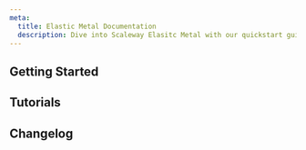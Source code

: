 ```yaml
---
meta:
  title: Elastic Metal Documentation
  description: Dive into Scaleway Elasitc Metal with our quickstart guides, how-tos, tutorials and more.
---
```


<ProductHeader
   productName="Elastic Metal"
   productLogo="elasticMetal"
   description="Elastic Metal is the ultimate solution for demanding workloads and data-intensive applications. Deploy dedicated servers on the go with security and performance."
   url="/bare-metal/elastic-metal/quickstart"
   label="Elastic Metal Quickstart"
/>

## Getting Started

<Grid>
    <SummaryCard
        title="Quickstart"
        icon="rocket"
        description="Learn how to create, connect to, and delete an Elastic Metal server in a few steps."
        label="View Quickstart"
        url="/bare-metal/elastic-metal/quickstart/"
    />
    <SummaryCard
        title="Concepts"
        icon="information-circle-outline"
        description="Core concepts that give you a better understanding of Scaleway Elastic Metal."
        label="View Concepts"
        url="/bare-metal/elastic-metal/concepts/"
    />
    <SummaryCard
        title="How-tos"
        icon="help-circle-outline"
        description="Check our guides to creating and managing Elastic Metal servers and their features."
        label="View How-tos"
        url="/bare-metal/elastic-metal/how-to/"
    />
    <SummaryCard
        title="Additional content"
        icon="book-open-outline"
        description="Guides to choosing an Elastic Metal server, understand pricing and advanced configuration."
        label="View additional content"
        url="/bare-metal/elastic-metal/reference-content/"
    />
</Grid>

## Tutorials

<Grid>
    <DefaultCard
        title="Deploying Odoo ERP on Ubuntu 20.04 LTS (Focal Fossa)"
        url="/tutorials/odoo/"
        label="Read more"
    />
    <DefaultCard
        title="First steps with the Linux command line"
        url="/tutorials/first-steps-linux-command-line/"
        label="Read more"
    />
    <DefaultCard
        title="Learning systemd essentials"
        url="/tutorials/systemd-essentials/"
        label="Read more"
    />
    <DefaultCard
        title="Installing Jitsi Meet on Ubuntu Jammy Jellyfish (22.04 LTS)"
        url="/tutorials/jitsi-ubuntu-jammy-jellyfish/"
        label="Read more"
    />
</Grid>

<ClickableBanner
    productLogo="console"
    title="Elastic Metal API"
    description="Learn how to create and manage your Scaleway Elastic Metal through the API."
    url="https://www.scaleway.com/en/developers/api/elastic-metal/"
    label="Go to Elastic Metal API"
/>

## Changelog

<ChangelogList
    productName="elastic-metal"
    numberOfChanges={3}
/>
